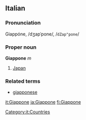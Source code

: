 ==Italian==
===Pronunciation===
Giappóne, /dʒapˈpone/, /<tt>dZap"pone</tt>/
===Proper noun===
'''Giappone''' ''m''

# [[Japan]]

===Related terms===
*[[giapponese]]
[[Category:it:Countries]]

[[it:Giappone]]
[[ja:Giappone]]
[[fi:Giappone]]